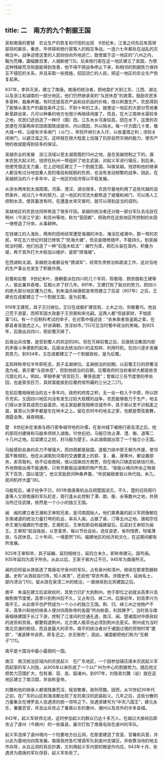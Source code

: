 ```yaml
---
---
---
```

title: 二　南方的九个割据王国
---




吴和南唐的更替　农业生产的恢复和圩田的出现　9世纪末，江淮之间先后有高骈部将的厮杀，秦彦、毕师铎和杨行密等人的相互争战，一连六七年都处在战乱的灾祸当中。战争迫使这里的人民纷纷向外地逃亡，致使属于这一地区的“八州之内，鞠为荒榛，圜幅数百里，人烟断绝”[3]。后来杨行密在这一地区建立了吴国，为使这种残破荒凉局面能得到改善，他不得不把战争停止下来，和相邻的割据势力保持互不侵犯的关系，并且采取一些措施，招回流亡的人民，把这一地区的农业生产恢复起来。

937年，李异灭吴，建立了南唐。南唐的统治者，把地盘扩大到江东、江西、湖北以及浙江和湖南的一部分地区。他们仍然继承吴的“与民休息”的政策，鼓励农民多多垦种，栽桑养蚕。有时还提高农产品和丝织品的价格，借以刺激生产。农民得到了能够从事生产的最低条件之后，不到十年的工夫，就使这一地区的大部分荒地重新垦辟出来，凡可以种桑的地方也很少再继续闲废了。而且，在大江南岸水渠较多之地，农民们还创造了一种圩（围）田。江东水乡河身较高，田在水下，这里的农民便在河渠两岸农田周围筑成堤坝，内以围田，外以隔水。每一圩方圆几十里，像大城一样。沿堤有许多闸门（斗门），旱则开闸引水入圩，以收灌溉之利；涝则关闭闸门，以避泛滥之灾。这样就在很大程度上加强了抗拒自然灾祸的能力，使农产物的收成能得到较多的保证。

吴越农业的发展　浙江流域以至太湖周围的13州之地，是在吴越控制之下的。唐末农民大起义时，钱镠在杭州一带组织了地主武装，对起义军进行镇压，到后来，他便凭借这支力量，在上述地区建立了一个割据王国，叫做吴越。钱镠和他的继承人都没有过分地加重人民的徭役和赋税的负担，也没有发动频繁的战争，因此，在吴越统治的八十多年中，这一地区的经济得以平稳发展。

从浙水两岸到太湖周围，河渠、港汊、湖泊很多，农民尽量地利用了这些优越的自然条件，经过几十年的努力，这一地区的河流大都修造了堤堰和闸门，可以用人工控制水流，使其蓄泄有时。在遭逢水旱灾害时，就可以得到适当的调剂。

吴越地区的农民也同样修造了很多圩田。吴越的统治者还分拨一部分军队去屯驻在明州（今浙江宁波）和苏州等地，称为“营田都”，把政府在这些地区所控制的水田一律修造了圩岸，从事耕种。

在钱塘江的入海处，两岸的田地经常遭受海潮的冲击，淹没在咸潮中。那一带的农民，早在五六世纪时就已修筑了“防海大塘”，但总是随修随坏，不能持久。到吴越统治时期，他们创造了一种“石囤木桩法”：编竹为笼，把石头装在笼内，积叠为堤，再于其外打大木桩加以维护，是即“捍海塘”。

在西湖和太湖，吴越统治者都设有“撩湖军”，经常负责修治和疏浚工作，这对当地的生产事业也发生了积极作用。

前蜀和后蜀　9世纪末叶，唐朝委派在四川的几个军将，陈敬瑄、顾彦朗和王建等人，彼此兼并吞噬，互相火并了好几年。891年，王建打败了敌对的势力，把四川的绝大部分地区攫为己有。到朱温杀掉唐昭宣帝而建立了后梁（907年）之后，王建也在成都建立了一个割据王国，是为前蜀。

919年王建死，其子王衍继位。王衍在成都扩建宫苑，土木之功，穷极奢巧。他自己荒于游宴，而把军国大政委于王宗弼和宋光嗣。这两人都“但益家财，不恤民事”[4]。有一个应制科考试的举子，在对策中描述说：“衣朱紫者皆盗跖之辈，在郡县者皆狼虎之人。奸谀满朝，贪淫如市。”[5]可见当时蜀中政治的黑暗。到925年，后唐出兵四川，把前蜀灭掉了。

后唐出兵伐蜀，是受到蜀人的欢迎的[6]。但在灭掉前蜀之后，后唐统治集团内部的矛盾斗争便剧烈起来。后唐派去统治四川的孟知祥，利用时机，在四川逐步发展其势力，到934年，又在成都建立了一个割据政权，是为后蜀。

孟知祥称帝仅半年即死去，其子孟昶继位。孟昶统治的初期，以前蜀王衍的骄奢淫逸为戒，表示要“与民休息”，但到他统治的后期，后蜀政府的当权者却大都是些贪污腐化的人。例如，宰相李昊“资货巨万，奢侈逾度”；曾做过三任节度使的李处回，也是家资巨万，其财富能抵到后蜀府库所藏的三分之二[7]。

在前后蜀相继统治的五十多年内，政府的府库之积，无一丝一粒入于中原，所以财币充实。又因四川地区内没有发生过较大规模的战争，农民能够致力于生产，地主们得以坐享其成而日益富庶。地主家庭都竞相移住城市中，其子弟以至不识稻麦之苗，甚至以为笋芋都是生在林木之上。留在农村中的地主之家，也都是管弦歌舞，酒筵会聚，昼夜相接。

楚　9世纪末在淮南与杨行密争城夺地的孙儒，在宣州城下被杨行密击溃之后，他的部将刘建锋和马殷率师转入湖南。10世纪初，马殷已攻占潭、澧、衡、道等二十几州之地。后梁建立之初，封马殷为楚王，从此湖南就出现了一个独立小王国。

马殷感到自身的兵力不够强大，而四周都是敌国，遂极力结中原王朝为外援，使邻国不敢相犯。他在从湖南到河南的交通要道上的郢、复、襄、唐等州，都设置邸务，卖茶取利。他不征收商税，借以招徕四方商贾，但在境内只铸造铅铁钱行用，外地商贩出境不能通用，只有尽数贩运湖南的物产而去，“故能以境内所余之物易天下百货，国以富饶”。他又奖励民间种桑养蚕，“命民输税者皆以帛代钱。未几，民间机杼大盛”[8]。

马殷死后，诸子纷争不已，951年南唐乘机出兵把楚国消灭。不久，楚的旧将周行逢等人又把南唐的军队赶走，周行逢从此控制了潭、朗、衡、永等数州之地，并把治所迁往武陵，依然是一个小小的独立王国。

闽　闽的建立者王潮和王审知兄弟，是河南固始人。他们乘黄巢的起义军把唐朝在东南诸道的统治力量打垮的机会，率兵入闽，占据了泉、汀等五州之地。唐昭宗任命王潮为福建的节度使。王潮死后，王审知即自称福建留后。后梁封王审知为闽王。王审知“起自陇亩，以至富贵，每以节俭自处。选任良吏，省刑惜费，轻徭薄敛，与民休息。三十年间，一境晏然”[9]。福建地区的经济和文化，在这期间都有所发展。

925年王审知卒，其子延翰、延钧相继立，延钧立未久，即称帝建元，国号闽。935年延钧为其子所杀。从此以后，王家子弟内讧不已，945年为南唐所灭。

闽的旧将留从效驱逐了南唐屯守泉州的军队，占有泉州和漳州，继续在那里割据称雄。史称“从效起自行阵，知人疾苦”，还说他“常衣布素。涉猎史传，延纳名士，部内清治”[10]。留从效在泉漳二州的统治，一直继续到北宋建国之后。

南平　朱温在建立后梁政权时，其势力已扩大到荆州。他于即位之初就派高季兴去做荆南节度使。高季兴到荆州后不久，又占有归、峡二州。后唐初年，封高季兴为南平王。从此南平也俨然成为一个小小的独立王国。荆、归、峡三州之地物产不丰，高季兴和他的继承人便对四周称帝的各国“所向称臣，利其赐予”。当时吴与南唐相继建国于长江下游，控制了江淮间的交通孔道，南汉、闽、楚诸国对中原政权的进贡和贸易，都要假道荆州，北方商人贩茶也必须到荆州去趸买。荆州成为当时南北交通的枢纽，而且是最大的茶市。南平的统治者对于诸国过境的货物时常“邀掠”，“诸道移书诮责，即复还之，亦无惭色”。因此，诸国都把他们称为“无赖子”[11]。

南平是十国当中最小最弱的一国。

南汉　南汉统治区域内的农民起义　在广东地区，一个因参加镇压唐末农民起义军而起家的军人刘隐，从905年以来形成了一个以广州为中心的割据势力。随后他又把势力范围扩大，包有潮、容、邕、韶诸州。到917年，刘隐弟刘龔（岩）就在这地区建立了南汉国，并自称皇帝。

刘龔和他的继承人都很残暴荒淫，赋敛繁重，政刑苛酷，因而，从10世纪30年代之初，在广东的山区和海滨都出现了反抗南汉的武装起义。几年之后，这些分散的力量集合在博罗县人张遇贤的统一领导之下。张遇贤建号为“中天八国王”，建元永乐，署置百官，并且出兵攻占了番禺以东的惠州、潮州以及另外的许多县城。

942年，起义军转师北进，这时参加起义的群众已达十多万人。在越过大庾岭后即攻占了虔州（今赣州）的一些属县，屡次打败了南唐屯驻在虔州的军队。

起义军选择了虔州境内一个险要地方白云洞，在那里建造了宫室、官署和兵营，并以此为基地向四周发展。南唐政府急忙增调军队到虔州去镇压，并依靠当地的地主作向导，从白云洞的背后抄袭，又利用起义军内部的叛徒作内应，943年十月，张遇贤为南唐的军队俘获，起义军失败了。